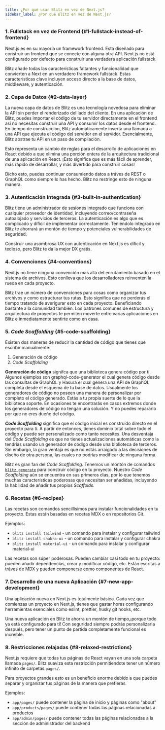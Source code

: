 ```yaml
---
title: ¿Por qué usar Blitz en vez de Next.js?
sidebar_label: ¿Por qué Blitz en vez de Next.js?
---
```


### 1. Fullstack en vez de Frontend {#1-fullstack-instead-of-frontend}

Next.js es en su mayoría un framework frontend. Está diseñado para
construir un frontend que se conecte con alguna otra API. Next.js no está
configurado por defecto para construir una verdadera aplicación fullstack.

Blitz añade todas las características faltantes y funcionalidad que
convierten a Next en un verdadero framework fullstack. Estas
características clave incluyen acceso directo a la base de datos,
middleware, y autenticación.

### 2. Capa de Datos {#2-data-layer}

La nueva capa de datos de Blitz es una tecnología novedosa para eliminar
la API sin perder el renderizado del lado del cliente. En una aplicación
de Blitz, puedes importar el código de tu servidor directamente en el
frontend así no necesitas construir una API y consumir los datos desde el
frontend. En tiempo de construcción, Blitz automáticamente inserta una
llamada a una API que ejecuta el código del servidor en el servidor.
Esencialmente, Blitz abstrae tu API en un paso de compilación.

Esto representa un cambio de reglas para el desarrollo de aplicaciones en
React debido a que elimina una porción entera de la arquitectura
tradicional de una aplicación en React. ¡Esto significa que es más fácil
de aprender, más rápido de desarrollar, y más divertido para construir
cosas!

Dicho esto, puedes continuar consumiendo datos a tráves de REST o GraphQL
como siempre lo has hecho. Blitz no restringe esto de ninguna manera.

### 3. Autenticación Integrada {#3-built-in-authentication}

Blitz tiene un administrador de sesiones integrado que funciona con
cualquier proveedor de identidad, incluyendo correo/contraseña autoalojado
y servicios de terceros. La autenticación es algo que es complicado y
díficil de implementar correctamente. Teniéndolo integrado en Blitz te
ahorrará un montón de tiempo y potenciales vulnerabilidades de seguridad.

Construir una asombrosa UX con autenticación en Next.js es díficil y
tedioso, pero Blitz te da la mejor DX gratis.

### 4. Convenciones {#4-conventions}

Next.js no tiene ninguna convención mas allá del enrutamiento basado en el
sistema de archivos. Esto conlleva que los desarrolladores reinventen la
rueda en cada proyecto.

Blitz trae un número de convenciones para cosas como organizar tus
archivos y como estructurar tus rutas. Esto significa que no perderás el
tiempo tratando de averigurar esto en cada proyecto. Beneficiando bastante
a la comunidad también. Los patrones comunes de estructura y arquitectura
de proyectos te permiten moverte entre varias aplicaciones en Blitz e
inmediatamente sentirte como en casa.

### 5. _Code Scaffolding_ {#5-code-scaffolding}

Existen dos maneras de reducir la cantidad de código que tienes que
escribir manualmente:

1. Generación de código
2. _Code Scaffolding_

**Generación de código** signifca que una biblioteca genera código por tí.
Algunos ejemplos son graphql-code-generator el cual genera código desde
las consultas de GraphQL y Hasura el cual genera una API de GraphQL
completa desde el esquema de tu base de datos. Usualmente los generadores
de código no poseen una manera de personalizar por completo el código
generado. Estás a tu propia suerte de lo que la biblioteca soporte. En
ocasiones te encontrarás en casos extremos donde los generadores de código
no tengan una solución. Y no puedes repararlo por que no eres dueño del
código.

**_Code Scaffolding_** significa que el código inicial es construído
directo en el proyecto para tí. A partir de entonces, tienes dominio total
sobre todo el código y puede ser personalizado como tanto necesites. Una
desventaja del _Code Scaffolding_ es que no tienes actualizaciones
automáticas como la tendrías usando un generador de código desde una
biblioteca de terceros. Sin embargo, la gran ventaja es que no estás
arraigado a las decisiones de diseño de otra persona, las cuales no
podrías modificar de ninguna forma.

Blitz es gran fan del _Code Scaffolding_. Tenemos un montón de comandos
[`blitz generate`](./cli-generate) para construir código en tu proyecto.
Nuestro _Code Scaffolding_ aún se encuentra en sus primeros dias, por lo
que tenemos muchas características poderosas que necesitan ser añadidas,
incluyendo la habilidad de añadir tus propios _Scaffolds_.

### 6. Recetas {#6-recipes}

Las recetas son comandos sencillísimos para instalar funcionalidades en tu
proyecto. Estas están basadas en recetas MDX o en repositorios Git.

Ejemplos:

- `blitz install tailwind` - un comando para instalar y configurar
  tailwind
- `blitz install chakra-ui` - un comando para instalar y configurar chakra
- `blitz install material-ui` - un comando para instalar y configurar
  material-ui

Las recetas son súper poderosas. Pueden cambiar casi todo en tu proyecto:
pueden añadir dependencias, crear y modificar código, etc. Están escritas
a tráves de MDX y pueden componerse como componentes de React.

### 7. Desarrollo de una nueva Aplicación {#7-new-app-development}

Una aplicación nueva en Next.js es totalmente básica. Cada vez que
comienzas un proyecto en Next.js, tienes que gastar horas configurando
herramientas esenciales como eslint, prettier, husky git hooks, etc.

Una nueva aplicación en Blitz te ahorra un montón de tiempo,¡porque todo
ya está configurado para tí! Con seguridad siempre podrás personalizarla
después, pero tener un punto de partida completamente funcional es
increíble.

### 8. Restricciones relajadas {#8-relaxed-restrictions}

Next.js requiere que todas tus páginas de React vayan en una sola carpeta
llamada `pages/`. Blitz suaviza esta restricción permitiendote tener un
número infinito de carpetas `pages/`.

Para proyectos grandes esto es un beneficio enorme debido a que puedes
separar y organizar tus páginas de la manera que prefieras.

Ejemplos:

- `app/pages/` puede contener la página de inicio y páginas como "about"
- `app/products/pages/` puede contener todas las páginas relacionadas a
  productos
- `app/admin/pages/` puede contener todas las páginas relacionadas a la
  sección de administrador del backend
